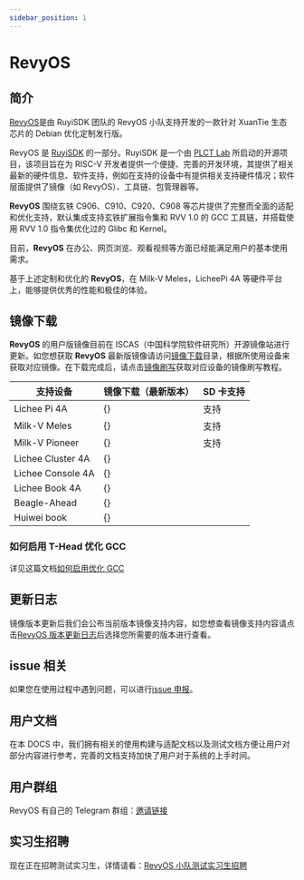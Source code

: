 ```yaml
---
sidebar_position: 1
---
```





# RevyOS

## 简介

[RevyOS](https://github.com/orgs/revyos/repositories)是由 RuyiSDK 团队的 RevyOS 小队支持开发的一款针对 XuanTie 生态芯片的 Debian 优化定制发行版。

RevyOS 是 [RuyiSDK](https://ruyisdk.org/) 的一部分。RuyiSDK 是一个由 [PLCT Lab](https://plctlab.org/zh/) 所启动的开源项目，该项目旨在为 RISC-V 开发者提供一个便捷、完善的开发环境，其提供了相关最新的硬件信息、软件支持，例如在支持的设备中有提供相关支持硬件情况；软件层面提供了镜像（如 RevyOS）、工具链、包管理器等。

__RevyOS__ 围绕玄铁 C906、C910、C920、C908 等芯片提供了完整而全面的适配和优化支持，默认集成支持玄铁扩展指令集和 RVV 1.0 的 GCC 工具链，并搭载使用 RVV 1.0 指令集优化过的 Glibc 和 Kernel。

目前，__RevyOS__ 在办公、网页浏览、观看视频等方面已经能满足用户的基本使用需求。

基于上述定制和优化的 __RevyOS__，在 Milk-V Meles，LicheePi 4A 等硬件平台上，能够提供优秀的性能和极佳的体验。

## 镜像下载

__RevyOS__ 的用户版镜像目前在 ISCAS（中国科学院软件研究所）开源镜像站进行更新。如您想获取 __RevyOS__ 最新版镜像请访问[镜像下载](https://mirror.iscas.ac.cn/revyos/extra/images/)目录，根据所使用设备来获取对应镜像。在下载完成后，请点击[镜像刷写](./Installation/intro)获取对应设备的镜像刷写教程。

| 支持设备           | 镜像下载（最新版本）                               |  SD 卡支持 |
| ----------------- | --------------------------------------------- | --------- |
| Lichee Pi 4A      | {<DownloadLink device="Lichee Pi 4A" />}      | 支持       |
| Milk-V Meles      | {<DownloadLink device="Milk-V Meles" />}      | 支持       |
| Milk-V Pioneer    | {<DownloadLink device="Milk-V Pioneer" />}    | 支持       |
| Lichee Cluster 4A | {<DownloadLink device="Lichee Cluster 4A" />} |           |
| Lichee Console 4A | {<DownloadLink device="Lichee Console 4A" />} |           |
| Lichee Book 4A    | {<DownloadLink device="Lichee Book 4A" />}    |           |
| Beagle-Ahead      | {<DownloadLink device="Beagle-Ahead" />}      |           |
| Huiwei book       | {<DownloadLink device="Huiwei book" />}       |           |

### 如何启用 T-Head 优化 GCC

详见这篇文档[如何启用优化 GCC](build/debian/enable_optimization_gcc)

## 更新日志

镜像版本更新后我们会公布当前版本镜像支持内容，如您想查看镜像支持内容请点击[RevyOS 版本更新日志](./Changelog/changelog-index)后选择您所需要的版本进行查看。

## issue 相关

如果您在使用过程中遇到问题，可以进行[issue 申报](./issue)。

## 用户文档

在本 DOCS 中，我们拥有相关的使用构建与适配文档以及测试文档方便让用户对部分内容进行参考，完善的文档支持加快了用户对于系统的上手时间。

## 用户群组

RevyOS 有自己的 Telegram 群组：[邀请链接](https://t.me/+Pi6px22-OsUxM2M1)

## 实习生招聘

现在正在招聘测试实习生，详情请看：[RevyOS 小队测试实习生招聘](https://github.com/plctlab/weloveinterns/blob/master/open-internships.md#j143-revyos%E5%B0%8F%E9%98%9F%E6%B5%8B%E8%AF%95%E5%AE%9E%E4%B9%A0%E7%94%9F20241111%E5%BC%80%E6%94%BE100%E5%90%8D)
